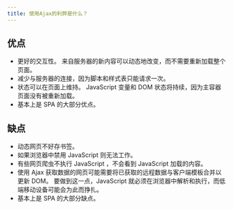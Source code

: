 ```yaml
---
title: 使用Ajax的利弊是什么？
---
```


## 优点

- 更好的交互性。 来自服务器的新内容可以动态地改变，而不需要重新加载整个页面。
- 减少与服务器的连接，因为脚本和样式表只能请求一次。
- 状态可以在页面上维持。 JavaScript 变量和 DOM 状态将持续，因为主容器页面没有被重新加载。
- 基本上是 SPA 的大部分优点。

## 缺点

- 动态网页不好存书签。
- 如果浏览器中禁用 JavaScript 则无法工作。
- 有些网页爬虫不执行 JavaScript ，不会看到 JavaScript 加载的内容。
- 使用 Ajax 获取数据的网页可能需要将已获取的远程数据与客户端模板合并以更新 DOM。 要做到这一点，JavaScript 就必须在浏览器中解析和执行，而低端移动设备可能会为此而挣扎。
- 基本上是 SPA 的大部分缺点。
